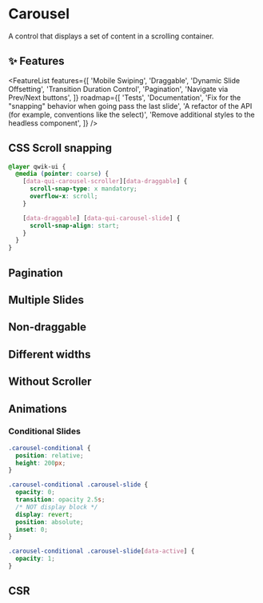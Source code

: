 


<StatusBanner status={statusByComponent.headless.Carousel} />

# Carousel

A control that displays a set of content in a scrolling container.

<Showcase name="hero" />

## ✨ Features

<FeatureList
  features={[
    'Mobile Swiping',
    'Draggable',
    'Dynamic Slide Offsetting',
    'Transition Duration Control',
    'Pagination',
    'Navigate via Prev/Next buttons',
  ]}
  roadmap={[
    'Tests',
    'Documentation',
    'Fix for the "snapping" behavior when going pass the last slide',
    'A refactor of the API (for example, conventions like the select)',
    'Remove additional styles to the headless component',
  ]}
/>

## CSS Scroll snapping

```css
@layer qwik-ui {
  @media (pointer: coarse) {
    [data-qui-carousel-scroller][data-draggable] {
      scroll-snap-type: x mandatory;
      overflow-x: scroll;
    }

    [data-draggable] [data-qui-carousel-slide] {
      scroll-snap-align: start;
    }
  }
}
```

## Pagination

<Showcase name="pagination" />

## Multiple Slides

<Showcase name="multiple-slides" />

## Non-draggable

<Showcase name="non-draggable" />

## Different widths

<Showcase name="different-widths" />

## Without Scroller

<Showcase name="without-scroller" />

## Animations

### Conditional Slides

<Showcase name="conditional" />

```css
.carousel-conditional {
  position: relative;
  height: 200px;
}

.carousel-conditional .carousel-slide {
  opacity: 0;
  transition: opacity 2.5s;
  /* NOT display block */
  display: revert;
  position: absolute;
  inset: 0;
}

.carousel-conditional .carousel-slide[data-active] {
  opacity: 1;
}
```

## CSR

<Showcase name="csr" />
